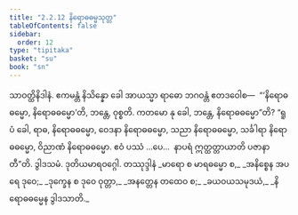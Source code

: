 ```yaml
---
title: "2.2.12 နိရောဓဓမ္မသုတ္တ"
tableOfContents: false
sidebar:
  order: 12
type: "tipitaka"
basket: "su"
book: "sn"
---
```



<DynamicBreadcrumb />

<Division number="181" book="sn" e="ch" v="18" p="305">

<Paragraph number="870" book="sn">
သာဝတ္ထိနိဒါနံ. ဧကမန္တံ နိသိန္နော ခေါ အာယသ္မာ ရာဓော ဘဂဝန္တံ ဧတဒဝေါစ—  “‘နိရောဓဓမ္မော, နိရောဓဓမ္မော’တိ, ဘန္တေ, ဝုစ္စတိ. ကတမော နု ခေါ, ဘန္တေ, နိရောဓဓမ္မော”တိ? “ရူပံ ခေါ, ရာဓ, နိရောဓဓမ္မော, ဝေဒနာ နိရောဓဓမ္မော, သညာ နိရောဓဓမ္မော, သင်္ခါရာ နိရောဓဓမ္မော, ဝိညာဏံ နိရောဓဓမ္မော. ဧဝံ ပဿံ …ပေ…  နာပရံ ဣတ္ထတ္တာယာတိ ပဇာနာတီ”တိ.

</Paragraph>
</Division>

<Paragraph number="871" type="center" book="sn">
ဒွါဒသမံ.



</Paragraph>

<Paragraph number="872" type="center" book="sn">
ဒုတိယမာရဝဂ္ဂေါ.



</Paragraph>

<Paragraph number="873" type="center" book="sn">
တဿုဒ္ဒါနံ


</Paragraph>

<Paragraph number="874" type="verses" book="sn">
_မာရော စ မာရဓမ္မော စ,_  
_အနိစ္စေန အပရေ ဒုဝေ;_  
_ဒုက္ခေန စ ဒုဝေ ဝုတ္တာ,_  
_အနတ္တေန တထေဝ စ;_  
_ခယဝယသမုဒယံ,_  
_နိရောဓဓမ္မေန ဒွါဒသာတိ._
</Paragraph>